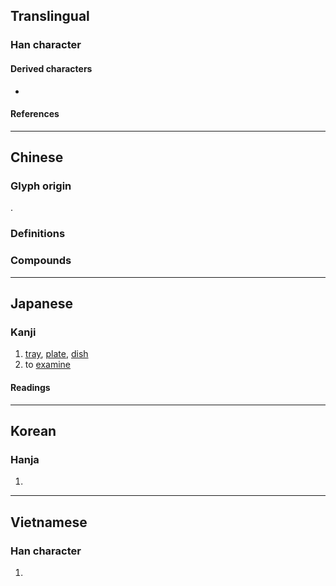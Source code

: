 {{also|盤}}
{{character info}}
==Translingual==

===Han character===
{{Han char|rn=75|rad=木|as=10|sn=14|four=27904|canj=HED,XHED|ids=⿱般木}}

====Derived characters====
* {{l|mul|[[𤻧]], [[𧓙]]}}

====References====
{{Han ref|kx=0545.200|dkj=15303|dj=0933.090|hdz=21265.080|uh=69C3}}

----

==Chinese==

===Glyph origin===
{{Han etym}}
{{Han compound|般|木|t2=wood|c1=p|c2=s|ls=psc}}.

===Definitions===
{{zh-see|盤|v}}
{{attention|zh|Also used in the compound word 涅槃}}

===Compounds===
{{zh-der|槃礡|大才槃槃|夷槃|殘槃冷炙|槃槃|扣槃捫燭|槃槃大才|敦槃|槃瓠|槃礴|槃旋|槃橐城|槃根錯節|涅槃罪度|涅槃|槃桓|槃才|槃匜|槃停|涅槃經|鳩槃荼|考槃}}

----

==Japanese==

===Kanji===
{{ja-kanji|grade=|rs=木10}}

# [[tray]], [[plate]], [[dish]]
# to [[examine]]

====Readings====
{{ja-readings
|goon=ばん
|kanon=はん
|kun=たらい-
}}

----

==Korean==

===Hanja===
{{ko-hanja|반}}

# {{rfdef|ko|sort=木10}}

----

==Vietnamese==

===Han character===
{{vi-readings|rs=木10|reading=bàn}}

# {{rfdef|vi|sort=木10}}

{{cln|vi|Han tu}}